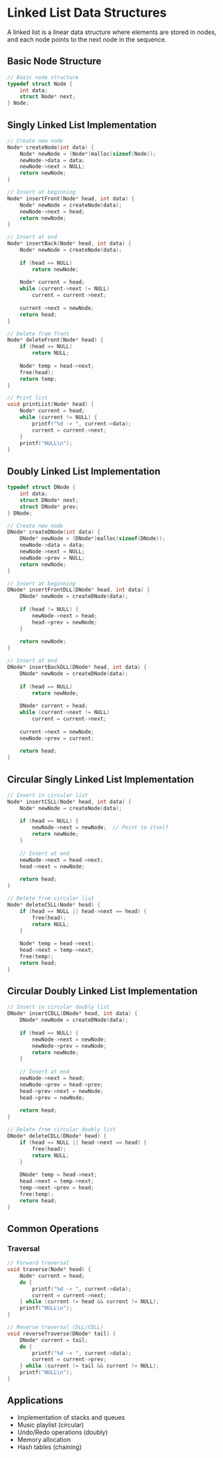 # Linked List Data Structures

A linked list is a linear data structure where elements are stored in nodes, and each node points to the next node in the sequence.

## Basic Node Structure

```c
// Basic node structure
typedef struct Node {
    int data;
    struct Node* next;
} Node;
```

## Singly Linked List Implementation

```c
// Create new node
Node* createNode(int data) {
    Node* newNode = (Node*)malloc(sizeof(Node));
    newNode->data = data;
    newNode->next = NULL;
    return newNode;
}

// Insert at beginning
Node* insertFront(Node* head, int data) {
    Node* newNode = createNode(data);
    newNode->next = head;
    return newNode;
}

// Insert at end
Node* insertBack(Node* head, int data) {
    Node* newNode = createNode(data);
    
    if (head == NULL)
        return newNode;
        
    Node* current = head;
    while (current->next != NULL)
        current = current->next;
        
    current->next = newNode;
    return head;
}

// Delete from front
Node* deleteFront(Node* head) {
    if (head == NULL)
        return NULL;
        
    Node* temp = head->next;
    free(head);
    return temp;
}

// Print list
void printList(Node* head) {
    Node* current = head;
    while (current != NULL) {
        printf("%d -> ", current->data);
        current = current->next;
    }
    printf("NULL\n");
}
```

## Doubly Linked List Implementation

```c
typedef struct DNode {
    int data;
    struct DNode* next;
    struct DNode* prev;
} DNode;

// Create new node
DNode* createDNode(int data) {
    DNode* newNode = (DNode*)malloc(sizeof(DNode));
    newNode->data = data;
    newNode->next = NULL;
    newNode->prev = NULL;
    return newNode;
}

// Insert at beginning
DNode* insertFrontDLL(DNode* head, int data) {
    DNode* newNode = createDNode(data);
    
    if (head != NULL) {
        newNode->next = head;
        head->prev = newNode;
    }
    
    return newNode;
}

// Insert at end
DNode* insertBackDLL(DNode* head, int data) {
    DNode* newNode = createDNode(data);
    
    if (head == NULL)
        return newNode;
        
    DNode* current = head;
    while (current->next != NULL)
        current = current->next;
        
    current->next = newNode;
    newNode->prev = current;
    
    return head;
}
```

## Circular Singly Linked List Implementation

```c
// Insert in circular list
Node* insertCSLL(Node* head, int data) {
    Node* newNode = createNode(data);
    
    if (head == NULL) {
        newNode->next = newNode;  // Point to itself
        return newNode;
    }
    
    // Insert at end
    newNode->next = head->next;
    head->next = newNode;
    
    return head;
}

// Delete from circular list
Node* deleteCSLL(Node* head) {
    if (head == NULL || head->next == head) {
        free(head);
        return NULL;
    }
    
    Node* temp = head->next;
    head->next = temp->next;
    free(temp);
    return head;
}
```

## Circular Doubly Linked List Implementation

```c
// Insert in circular doubly list
DNode* insertCDLL(DNode* head, int data) {
    DNode* newNode = createDNode(data);
    
    if (head == NULL) {
        newNode->next = newNode;
        newNode->prev = newNode;
        return newNode;
    }
    
    // Insert at end
    newNode->next = head;
    newNode->prev = head->prev;
    head->prev->next = newNode;
    head->prev = newNode;
    
    return head;
}

// Delete from circular doubly list
DNode* deleteCDLL(DNode* head) {
    if (head == NULL || head->next == head) {
        free(head);
        return NULL;
    }
    
    DNode* temp = head->next;
    head->next = temp->next;
    temp->next->prev = head;
    free(temp);
    return head;
}
```

## Common Operations

### Traversal
```c
// Forward traversal
void traverse(Node* head) {
    Node* current = head;
    do {
        printf("%d -> ", current->data);
        current = current->next;
    } while (current != head && current != NULL);
    printf("NULL\n");
}

// Reverse traversal (DLL/CDLL)
void reverseTraverse(DNode* tail) {
    DNode* current = tail;
    do {
        printf("%d -> ", current->data);
        current = current->prev;
    } while (current != tail && current != NULL);
    printf("NULL\n");
}
```

## Applications
- Implementation of stacks and queues
- Music playlist (circular)
- Undo/Redo operations (doubly)
- Memory allocation
- Hash tables (chaining)
